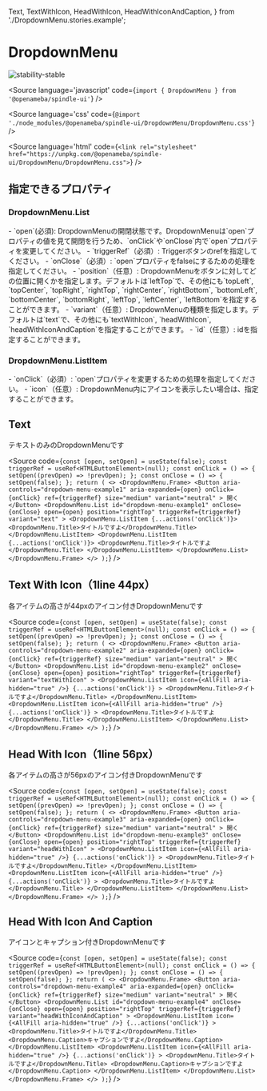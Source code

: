   Text,
  TextWithIcon,
  HeadWithIcon,
  HeadWithIconAndCaption,
} from './DropdownMenu.stories.example';

# DropdownMenu

<Meta title="DropdownMenu" component={DropdownMenu} />

![stability-stable](https://img.shields.io/badge/stability-stable-green.svg)

<Source
  language='javascript'
  code={`import { DropdownMenu } from '@openameba/spindle-ui'`}
/>

<Source
  language='css'
  code={`@import './node_modules/@openameba/spindle-ui/DropdownMenu/DropdownMenu.css'`}
/>

<Source
  language='html'
  code={`<link rel="stylesheet" href="https://unpkg.com/@openameba/spindle-ui/DropdownMenu/DropdownMenu.css">`}
/>

## 指定できるプロパティ
### DropdownMenu.List
<Description>
  - `open`(必須): DropdownMenuの開閉状態です。DropdownMenuは`open`プロパティの値を見て開閉を行うため、`onClick`や`onClose`内で`open`プロパティを変更してください。
</Description>
<Description>
  - `triggerRef`（必須）: Triggerボタンのrefを指定してください。
</Description>
<Description>
  - `onClose`（必須）: `open`プロパティをfalseにするための処理を指定してください。
</Description>
<Description>
  - `position`（任意）: DropdownMenuをボタンに対してどの位置に開くかを指定します。デフォルトは`leftTop`で、その他にも`topLeft`, `topCenter`, `topRight`, `rightTop`, `rightCenter`, `rightBottom`, `bottomLeft`, `bottomCenter`, `bottomRight`, `leftTop`, `leftCenter`, `leftBottom`を指定することができます。
</Description>
<Description>
  - `variant`（任意）: DropdownMenuの種類を指定します。デフォルトは`text`で、その他にも`textWithIcon`, `headWithIcon`, `headWithIconAndCaption`を指定することができます。
</Description>
<Description>
  - `id`（任意）: idを指定することができます。
</Description>

### DropdownMenu.ListItem
<Description>
  - `onClick`（必須）: `open`プロパティを変更するための処理を指定してください。
</Description>
<Description>
  - `icon`（任意）: DropdownMenu内にアイコンを表示したい場合は、指定することができます。
</Description>

## Text
<Description>テキストのみのDropdownMenuです</Description>

<Preview withSource="open">
  <Story name="Text">
    <Text />
  </Story>
</Preview>

<Source
  code={`
const [open, setOpen] = useState(false);
const triggerRef = useRef<HTMLButtonElement>(null);
const onClick = () => {
  setOpen((prevOpen) => !prevOpen);
};
const onClose = () => {
  setOpen(false);
};
return (
  <>
    <DropdownMenu.Frame>
      <Button
        aria-controls="dropdown-menu-example1"
        aria-expanded={open}
        onClick={onClick}
        ref={triggerRef}
        size="medium"
        variant="neutral"
      >
        開く
      </Button>
      <DropdownMenu.List
        id="dropdown-menu-example1"
        onClose={onClose}
        open={open}
        position="rightTop"
        triggerRef={triggerRef}
        variant="text"
      >
        <DropdownMenu.ListItem {...actions('onClick')}>
          <DropdownMenu.Title>タイトルですよ</DropdownMenu.Title>
        </DropdownMenu.ListItem>
        <DropdownMenu.ListItem {...actions('onClick')}>
          <DropdownMenu.Title>タイトルですよ</DropdownMenu.Title>
        </DropdownMenu.ListItem>
      </DropdownMenu.List>
    </DropdownMenu.Frame>
  </>
);
  `}
/>

## Text With Icon（1line 44px）
<Description>各アイテムの高さが44pxのアイコン付きDropdownMenuです</Description>

<Preview withSource="open">
  <Story name="Text With Icon">
    <TextWithIcon />
  </Story>
</Preview>

<Source
  code={`
const [open, setOpen] = useState(false);
const triggerRef = useRef<HTMLButtonElement>(null);
const onClick = () => {
  setOpen((prevOpen) => !prevOpen);
};
const onClose = () => {
  setOpen(false);
};
return (
  <>
    <DropdownMenu.Frame>
      <Button
        aria-controls="dropdown-menu-example2"
        aria-expanded={open}
        onClick={onClick}
        ref={triggerRef}
        size="medium"
        variant="neutral"
      >
        開く
      </Button>
      <DropdownMenu.List
        id="dropdown-menu-example2"
        onClose={onClose}
        open={open}
        position="rightTop"
        triggerRef={triggerRef}
        variant="textWithIcon"
      >
        <DropdownMenu.ListItem
          icon={<AllFill aria-hidden="true" />}
          {...actions('onClick')}
        >
          <DropdownMenu.Title>タイトルですよ</DropdownMenu.Title>
        </DropdownMenu.ListItem>
        <DropdownMenu.ListItem
          icon={<AllFill aria-hidden="true" />}
          {...actions('onClick')}
        >
          <DropdownMenu.Title>タイトルですよ</DropdownMenu.Title>
        </DropdownMenu.ListItem>
      </DropdownMenu.List>
    </DropdownMenu.Frame>
  </>
);
  `}
/>

## Head With Icon（1line 56px）
<Description>各アイテムの高さが56pxのアイコン付きDropdownMenuです</Description>

<Preview withSource="open">
  <Story name="Head With Icon">
    <HeadWithIcon />
  </Story>
</Preview>

<Source
  code={`
const [open, setOpen] = useState(false);
const triggerRef = useRef<HTMLButtonElement>(null);
const onClick = () => {
  setOpen((prevOpen) => !prevOpen);
};
const onClose = () => {
  setOpen(false);
};
return (
  <>
    <DropdownMenu.Frame>
      <Button
        aria-controls="dropdown-menu-example3"
        aria-expanded={open}
        onClick={onClick}
        ref={triggerRef}
        size="medium"
        variant="neutral"
      >
        開く
      </Button>
      <DropdownMenu.List
        id="dropdown-menu-example3"
        onClose={onClose}
        open={open}
        position="rightTop"
        triggerRef={triggerRef}
        variant="headWithIcon"
      >
        <DropdownMenu.ListItem
          icon={<AllFill aria-hidden="true" />}
          {...actions('onClick')}
        >
          <DropdownMenu.Title>タイトルですよ</DropdownMenu.Title>
        </DropdownMenu.ListItem>
        <DropdownMenu.ListItem
          icon={<AllFill aria-hidden="true" />}
          {...actions('onClick')}
        >
          <DropdownMenu.Title>タイトルですよ</DropdownMenu.Title>
        </DropdownMenu.ListItem>
      </DropdownMenu.List>
    </DropdownMenu.Frame>
  </>
);
  `}
/>

## Head With Icon And Caption
<Description>アイコンとキャプション付きDropdownMenuです</Description>

<Preview withSource="open">
  <Story name="Head With Icon And Caption">
    <HeadWithIconAndCaption />
  </Story>
</Preview>

<Source
  code={`
const [open, setOpen] = useState(false);
const triggerRef = useRef<HTMLButtonElement>(null);
const onClick = () => {
  setOpen((prevOpen) => !prevOpen);
};
const onClose = () => {
  setOpen(false);
};
return (
  <>
    <DropdownMenu.Frame>
      <Button
        aria-controls="dropdown-menu-example4"
        aria-expanded={open}
        onClick={onClick}
        ref={triggerRef}
        size="medium"
        variant="neutral"
      >
        開く
      </Button>
      <DropdownMenu.List
        id="dropdown-menu-example4"
        onClose={onClose}
        open={open}
        position="rightTop"
        triggerRef={triggerRef}
        variant="headWithIconAndCaption"
      >
        <DropdownMenu.ListItem
          icon={<AllFill aria-hidden="true" />}
          {...actions('onClick')}
        >
          <DropdownMenu.Title>タイトルですよ</DropdownMenu.Title>
          <DropdownMenu.Caption>キャプションですよ</DropdownMenu.Caption>
        </DropdownMenu.ListItem>
        <DropdownMenu.ListItem
          icon={<AllFill aria-hidden="true" />}
          {...actions('onClick')}
        >
          <DropdownMenu.Title>タイトルですよ</DropdownMenu.Title>
          <DropdownMenu.Caption>キャプションですよ</DropdownMenu.Caption>
        </DropdownMenu.ListItem>
      </DropdownMenu.List>
    </DropdownMenu.Frame>
  </>
);
  `}
/>
